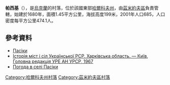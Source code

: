 {{coord|49|34|43|N|36|11|38|E|scale:100000_region:UA|display=title}}

'''帕西基'''（{{lang-uk|Пасіки}}），是[[烏克蘭|烏克蘭]]的村落，位於該國東部[[哈爾科夫州|哈爾科夫州]]，由[[茲米約夫區|茲米約夫區]]負責管轄，始建於1680年，面積1.45平方公里，海拔高度199米，2001年人口685，人口密度每平方公里474.1人。

==參考資料==
* [http://w1.c1.rada.gov.ua/pls/z7502/A005?rdat1=16.09.2011&rf7571=33083 Пасіки]{{dead link|date=2018年2月 |bot=InternetArchiveBot |fix-attempted=yes }}
* [https://web.archive.org/web/20110825175543/http://www.igsu.org.ua/Harkovskja.obl/Zmievskij.rajon/Velikaja_Gomolxsza.html Історія міст і сіл Української РСР. Харківська область. — Київ, Головна редакція УРЕ АН УРСР, 1967]
* [http://weather.in.ua/ua/har'kovskaja/19665 Погода в селі Пасіки] {{Wayback|url=http://weather.in.ua/ua/har%27kovskaja/19665 |date=20220524183732 }}

{{DEFAULTSORT:Пасіки}}
[[Category:哈爾科夫州村落|Category:哈爾科夫州村落]]
[[Category:茲米約夫區村落|Category:茲米約夫區村落]]


{{Kharkiv-geo-stub}}